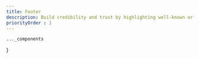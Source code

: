 ```yaml
---
title: Footer
description: Build credibility and trust by highlighting well-known or reputable brands that are connected to your business.
priorityOrder : 1
---
```



    ..._components
}

<BlockPreview
    title="One"
    src="/blocks-preview/footer/one"
    code={oneCode}
    client:visible
/>

<BlockPreview
    title="Two"
    src="/blocks-preview/footer/two"
    code={twoCode}
    client:visible
/>

<BlockPreview
    title="Three"
    src="/blocks-preview/footer/three"
    code={threeCode}
    client:visible
/>

<BlockPreview
    title="Four"
    src="/blocks-preview/footer/four"
    code={fourCode}
    client:visible
/>
